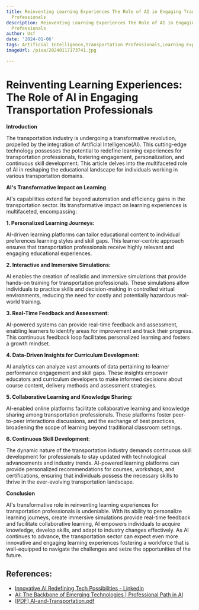 ```yaml
---
title: Reinventing Learning Experiences The Role of AI in Engaging Transportation
  Professionals
description: Reinventing Learning Experiences The Role of AI in Engaging Transportation
  Professionals
author: Usf
date: '2024-01-06'
tags: Artificial Intelligence,Transportation Professionals,Learning Experiences,Engagement,Reinvention
imageUrl: /pixa/20240117173741.jpg

---
```

# Reinventing Learning Experiences:  The Role of AI in Engaging Transportation  Professionals

**Introduction**

The transportation industry is undergoing a transformative revolution,  propelled by the integration of Artificial Intelligence(AI). This cutting-edge technology possesses the potential to  redefine learning experiences for transportation professionals, fostering engagement, personalization, and continuous  skill development. This article delves into the multifaceted role  of AI in reshaping the educational landscape for individuals working in various transportation domains.

**AI's Transformative Impact on Learning**

AI's capabilities extend far beyond automation and efficiency gains in the transportation sector. Its transformative impact on  learning experiences is multifaceted, encompassing:

**1. Personalized Learning Journeys:**

AI-driven learning platforms can tailor educational content to individual preferences  learning styles and skill gaps. This learner-centric approach ensures that transportation professionals receive highly relevant and engaging educational experiences.

**2. Interactive and Immersive Simulations:**

AI enables the creation  of realistic and immersive  simulations that provide hands-on training  for transportation professionals. These simulations allow individuals to  practice skills and decision-making in controlled virtual environments, reducing the need for costly and potentially hazardous real-world training.

**3. Real-Time Feedback and Assessment:**

AI-powered systems can  provide real-time feedback and assessment, enabling learners to  identify areas for improvement and track their progress. This continuous feedback loop facilitates personalized learning  and fosters a growth mindset.

**4. Data-Driven  Insights for  Curriculum Development:**

AI analytics can analyze vast amounts of data  pertaining to  learner performance engagement and skill gaps. These insights empower educators  and curriculum developers to make informed decisions about  course  content, delivery methods  and assessment strategies.

**5. Collaborative  Learning and Knowledge Sharing:**

AI-enabled online platforms facilitate collaborative  learning and knowledge sharing among transportation professionals. These platforms foster peer-to-peer interactions discussions, and the exchange of  best practices, broadening  the scope of learning beyond traditional classroom settings.

**6. Continuous Skill Development:**

The dynamic nature of the  transportation  industry demands continuous skill development for professionals to stay updated with technological advancements and industry trends. AI-powered learning platforms can provide personalized recommendations for courses, workshops, and certifications, ensuring  that individuals  possess the necessary skills to  thrive in the ever-evolving  transportation landscape.

**Conclusion**

AI's transformative role in reinventing learning experiences for transportation professionals is undeniable. With its ability to  personalize learning journeys, create immersive simulations provide real-time feedback and facilitate collaborative learning, AI empowers individuals to acquire knowledge, develop skills, and adapt to industry changes effectively. As AI continues to advance,  the transportation sector can expect even more innovative and engaging learning experiences fostering  a  workforce that is  well-equipped to  navigate the  challenges and seize the opportunities of the future.

## References:
- [Innovative AI Redefining Tech Possibilities - LinkedIn](https://www.linkedin.com/pulse/innovative-ai-redefining-tech-possibilities-saurabh-anand)
- [AI: The Backbone of Emerging Technologies | Professional Path in AI](https://www.linkedin.com/pulse/ai-backbone-emerging-technologies-revolution-professional-jha-p2rjf)
- [[PDF] AI-and-Transportation.pdf](https://enotrans.org/wp-content/uploads/2023/08/AI-and-Transportation.pdf)
